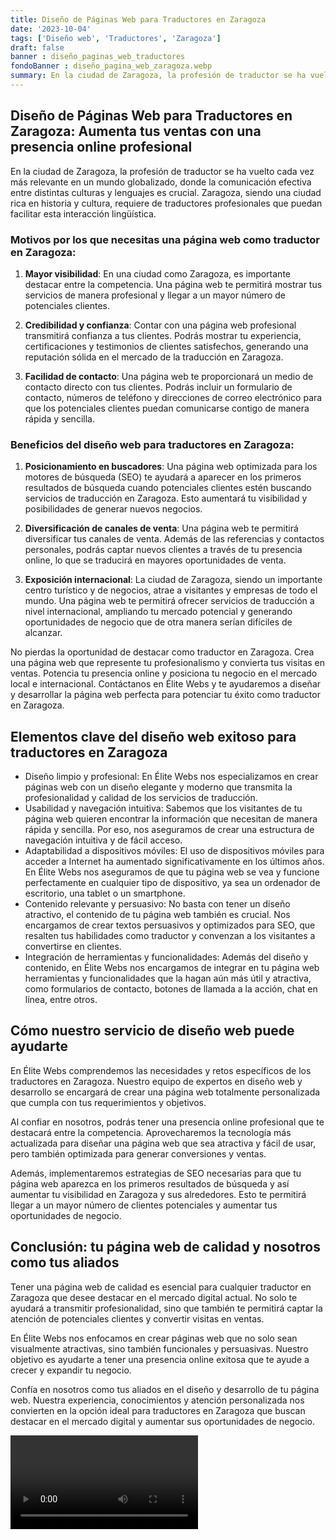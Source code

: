 ```yaml
---
title: Diseño de Páginas Web para Traductores en Zaragoza
date: '2023-10-04'
tags: ['Diseño web', 'Traductores', 'Zaragoza']
draft: false
banner : diseño_paginas_web_traductores
fondoBanner : diseño_pagina_web_zaragoza.webp
summary: En la ciudad de Zaragoza, la profesión de traductor se ha vuelto cada vez más relevante en un mundo globalizado, donde la comunicación efectiva entre distintas culturas y lenguajes es crucial. Zaragoza, siendo una ciudad rica en historia y cultura, requiere de traductores profesionales que puedan facilitar esta interacción lingüística.
---
```


## Diseño de Páginas Web para Traductores en Zaragoza: Aumenta tus ventas con una presencia online profesional

En la ciudad de Zaragoza, la profesión de traductor se ha vuelto cada vez más relevante en un mundo globalizado, donde la comunicación efectiva entre distintas culturas y lenguajes es crucial. Zaragoza, siendo una ciudad rica en historia y cultura, requiere de traductores profesionales que puedan facilitar esta interacción lingüística.

### Motivos por los que necesitas una página web como traductor en Zaragoza:

1. **Mayor visibilidad**: En una ciudad como Zaragoza, es importante destacar entre la competencia. Una página web te permitirá mostrar tus servicios de manera profesional y llegar a un mayor número de potenciales clientes.

2. **Credibilidad y confianza**: Contar con una página web profesional transmitirá confianza a tus clientes. Podrás mostrar tu experiencia, certificaciones y testimonios de clientes satisfechos, generando una reputación sólida en el mercado de la traducción en Zaragoza.

3. **Facilidad de contacto**: Una página web te proporcionará un medio de contacto directo con tus clientes. Podrás incluir un formulario de contacto, números de teléfono y direcciones de correo electrónico para que los potenciales clientes puedan comunicarse contigo de manera rápida y sencilla.

### Beneficios del diseño web para traductores en Zaragoza:

1. **Posicionamiento en buscadores**: Una página web optimizada para los motores de búsqueda (SEO) te ayudará a aparecer en los primeros resultados de búsqueda cuando potenciales clientes estén buscando servicios de traducción en Zaragoza. Esto aumentará tu visibilidad y posibilidades de generar nuevos negocios.

2. **Diversificación de canales de venta**: Una página web te permitirá diversificar tus canales de venta. Además de las referencias y contactos personales, podrás captar nuevos clientes a través de tu presencia online, lo que se traducirá en mayores oportunidades de venta.

3. **Exposición internacional**: La ciudad de Zaragoza, siendo un importante centro turístico y de negocios, atrae a visitantes y empresas de todo el mundo. Una página web te permitirá ofrecer servicios de traducción a nivel internacional, ampliando tu mercado potencial y generando oportunidades de negocio que de otra manera serían difíciles de alcanzar.

No pierdas la oportunidad de destacar como traductor en Zaragoza. Crea una página web que represente tu profesionalismo y convierta tus visitas en ventas. Potencia tu presencia online y posiciona tu negocio en el mercado local e internacional. Contáctanos en Élite Webs y te ayudaremos a diseñar y desarrollar la página web perfecta para potenciar tu éxito como traductor en Zaragoza.

<GifSeo />

<Cta />

## Elementos clave del diseño web exitoso para traductores en Zaragoza

- Diseño limpio y profesional: En Élite Webs nos especializamos en crear páginas web con un diseño elegante y moderno que transmita la profesionalidad y calidad de los servicios de traducción.
- Usabilidad y navegación intuitiva: Sabemos que los visitantes de tu página web quieren encontrar la información que necesitan de manera rápida y sencilla. Por eso, nos aseguramos de crear una estructura de navegación intuitiva y de fácil acceso.
- Adaptabilidad a dispositivos móviles: El uso de dispositivos móviles para acceder a Internet ha aumentado significativamente en los últimos años. En Élite Webs nos aseguramos de que tu página web se vea y funcione perfectamente en cualquier tipo de dispositivo, ya sea un ordenador de escritorio, una tablet o un smartphone.
- Contenido relevante y persuasivo: No basta con tener un diseño atractivo, el contenido de tu página web también es crucial. Nos encargamos de crear textos persuasivos y optimizados para SEO, que resalten tus habilidades como traductor y convenzan a los visitantes a convertirse en clientes.
- Integración de herramientas y funcionalidades: Además del diseño y contenido, en Élite Webs nos encargamos de integrar en tu página web herramientas y funcionalidades que la hagan aún más útil y atractiva, como formularios de contacto, botones de llamada a la acción, chat en línea, entre otros.

## Cómo nuestro servicio de diseño web puede ayudarte

En Élite Webs comprendemos las necesidades y retos específicos de los traductores en Zaragoza. Nuestro equipo de expertos en diseño web y desarrollo se encargará de crear una página web totalmente personalizada que cumpla con tus requerimientos y objetivos.

Al confiar en nosotros, podrás tener una presencia online profesional que te destacará entre la competencia. Aprovecharemos la tecnología más actualizada para diseñar una página web que sea atractiva y fácil de usar, pero también optimizada para generar conversiones y ventas.

Además, implementaremos estrategias de SEO necesarias para que tu página web aparezca en los primeros resultados de búsqueda y así aumentar tu visibilidad en Zaragoza y sus alrededores. Esto te permitirá llegar a un mayor número de clientes potenciales y aumentar tus oportunidades de negocio.

## Conclusión: tu página web de calidad y nosotros como tus aliados

Tener una página web de calidad es esencial para cualquier traductor en Zaragoza que desee destacar en el mercado digital actual. No solo te ayudará a transmitir profesionalidad, sino que también te permitirá captar la atención de potenciales clientes y convertir visitas en ventas.

En Élite Webs nos enfocamos en crear páginas web que no solo sean visualmente atractivas, sino también funcionales y persuasivas. Nuestro objetivo es ayudarte a tener una presencia online exitosa que te ayude a crecer y expandir tu negocio.

Confía en nosotros como tus aliados en el diseño y desarrollo de tu página web. Nuestra experiencia, conocimientos y atención personalizada nos convierten en la opción ideal para traductores en Zaragoza que buscan destacar en el mercado digital y aumentar sus oportunidades de negocio.

<Video />

<CtaBot job='Traductores' city='Zaragoza'/>

<Gmaps query='Zaragoza+españa+maps' />